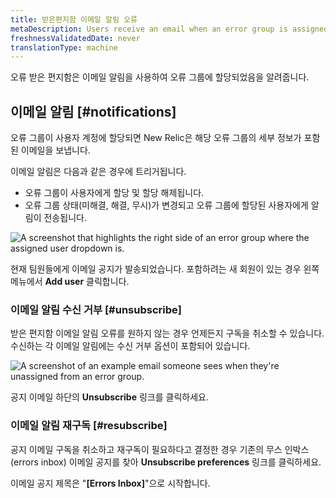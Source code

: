 ```yaml
---
title: 받은편지함 이메일 알림 오류
metaDescription: Users receive an email when an error group is assigned to them.
freshnessValidatedDate: never
translationType: machine
---
```


오류 받은 편지함은 이메일 알림을 사용하여 오류 그룹에 할당되었음을 알려줍니다.

## 이메일 알림 [#notifications]

오류 그룹이 사용자 계정에 할당되면 New Relic은 해당 오류 그룹의 세부 정보가 포함된 이메일을 보냅니다.

이메일 알림은 다음과 같은 경우에 트리거됩니다.

* 오류 그룹이 사용자에게 할당 및 할당 해제됩니다.
* 오류 그룹 상태(미해결, 해결, 무시)가 변경되고 오류 그룹에 할당된 사용자에게 알림이 전송됩니다.

<img
  title="The assigned user dropdown"
  alt="A screenshot that highlights the right side of an error group where the assigned user dropdown is. "
  src="/images/errors-inbox_screenshot-full_assign-users.webp"
/>

현재 팀원들에게 이메일 공지가 발송되었습니다. 포함하려는 새 회원이 있는 경우 왼쪽 메뉴에서 <DNT>**Add user**</DNT> 클릭합니다.

### 이메일 알림 수신 거부 [#unsubscribe]

받은 편지함 이메일 알림 오류를 원하지 않는 경우 언제든지 구독을 취소할 수 있습니다. 수신하는 각 이메일 알림에는 수신 거부 옵션이 포함되어 있습니다.

<img
  title="Unassigned user email example"
  alt="A screenshot of an example email someone sees when they're unassigned from an error group. "
  src="/images/errors-inbox_screenshot-crop_unassigned-message.webp"
/>

공지 이메일 하단의 <DNT>**Unsubscribe**</DNT> 링크를 클릭하세요.

### 이메일 알림 재구독 [#resubscribe]

공지 이메일 구독을 취소하고 재구독이 필요하다고 결정한 경우 기존의 무스 인박스(errors inbox) 이메일 공지를 찾아 <DNT>**Unsubscribe preferences**</DNT> 링크를 클릭하세요.

이메일 공지 제목은 "<DNT>**\[Errors Inbox]**</DNT>"으로 시작합니다.

